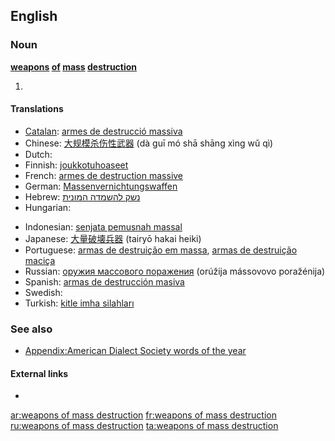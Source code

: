==English==

===Noun===
'''[[weapons]] [[of]] [[mass]] [[destruction]]'''

# {{plural of|weapon of mass destruction}}

====Translations====
{{trans-top|Plural form of [[weapon of mass destruction]]}}
* [[Catalan]]: [[armes de destrucció massiva]] {{f}}
* Chinese: [[大规模杀伤性武器]] (dà guī mó shā shāng xìng wǔ qì)
* Dutch: {{t+|nl|massavernietigingswapens}}
* Finnish: [[joukkotuhoaseet]]
* French: [[armes de destruction massive]] {{f}}
* German: [[Massenvernichtungswaffen]] {{f}}
* Hebrew: [[נשק להשמדה המונית]]
* Hungarian: {{t-|hu|tömegpusztító fegyverek}}
{{trans-mid}}
* Indonesian: [[senjata pemusnah massal]]
* Japanese: [[大量破壊兵器]] (tairyō hakai heiki)
* Portuguese: [[armas de destruição em massa]], [[armas de destruição maciça]] {{f}}
* Russian: [[оружия массового поражения]] (orúžija mássovovo poražénija) {{n}}
* Spanish: [[armas de destrucción masiva]] {{f}}
* Swedish: {{t+|sv|massförstörelsevapen|n}}
* Turkish: [[kitle imha silahları]]
{{trans-bottom}}

===See also===
*[[Appendix:American Dialect Society words of the year]]
====External links====
* {{pedialite}}

[[ar:weapons of mass destruction]]
[[fr:weapons of mass destruction]]
[[ru:weapons of mass destruction]]
[[ta:weapons of mass destruction]]